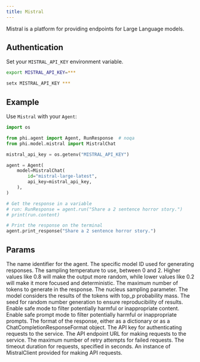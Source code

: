 ```yaml
---
title: Mistral
---
```


Mistral is a platform for providing endpoints for Large Language models.

## Authentication

Set your `MISTRAL_API_KEY` environment variable.

<CodeGroup>

```bash Mac
export MISTRAL_API_KEY=***
```

```bash Windows
setx MISTRAL_API_KEY ***
```

</CodeGroup>

## Example

Use `Mistral` with your `Agent`:

<CodeGroup>

```python agent.py
import os

from phi.agent import Agent, RunResponse  # noqa
from phi.model.mistral import MistralChat

mistral_api_key = os.getenv("MISTRAL_API_KEY")

agent = Agent(
    model=MistralChat(
        id="mistral-large-latest",
        api_key=mistral_api_key,
    ),
)

# Get the response in a variable
# run: RunResponse = agent.run("Share a 2 sentence horror story.")
# print(run.content)

# Print the response on the terminal
agent.print_response("Share a 2 sentence horror story.")

```

</CodeGroup>

## Params

<ResponseField name="name" type="str" default="Mistral">
  The name identifier for the agent.
</ResponseField>
<ResponseField name="id" type="str" default="mistral-large-latest">
  The specific model ID used for generating responses.
</ResponseField>
<ResponseField name="temperature" type="float">
  The sampling temperature to use, between 0 and 2. Higher values like 0.8 will
  make the output more random, while lower values like 0.2 will make it more
  focused and deterministic.
</ResponseField>
<ResponseField name="max_tokens" type="int" default="1024">
  The maximum number of tokens to generate in the response.
</ResponseField>
<ResponseField name="top_p" type="float">
  The nucleus sampling parameter. The model considers the results of the tokens
  with top_p probability mass.
</ResponseField>
<ResponseField name="random_seed" type="int">
  The seed for random number generation to ensure reproducibility of results.
</ResponseField>
<ResponseField name="safe_mode" type="bool">
  Enable safe mode to filter potentially harmful or inappropriate content.
</ResponseField>
<ResponseField name="safe_prompt" type="bool">
  Enable safe prompt mode to filter potentially harmful or inappropriate
  prompts.
</ResponseField>
<ResponseField
  name="response_format"
  type="Union[Dict[str, Any], ChatCompletionResponseFormat]"
>
  The format of the response, either as a dictionary or as a
  ChatCompletionResponseFormat object.
</ResponseField>
<ResponseField name="api_key" type="str">
  The API key for authenticating requests to the service.
</ResponseField>
<ResponseField name="endpoint" type="str">
  The API endpoint URL for making requests to the service.
</ResponseField>
<ResponseField name="max_retries" type="int">
  The maximum number of retry attempts for failed requests.
</ResponseField>
<ResponseField name="timeout" type="int">
  The timeout duration for requests, specified in seconds.
</ResponseField>
<ResponseField name="mistral_client" type="MistralClient">
  An instance of MistralClient provided for making API requests.
</ResponseField>
